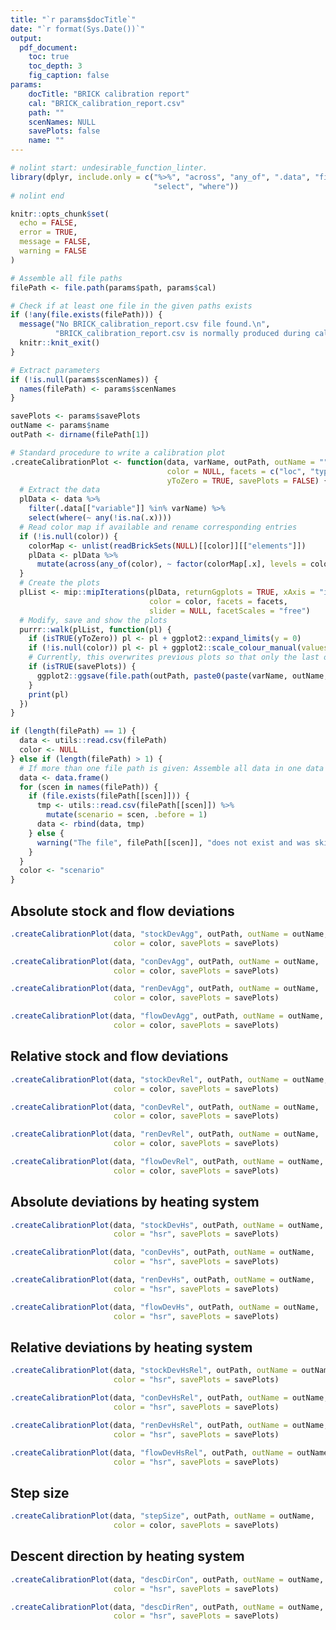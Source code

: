 ```yaml
---
title: "`r params$docTitle`"
date: "`r format(Sys.Date())`"
output:
  pdf_document:
    toc: true
    toc_depth: 3
    fig_caption: false
params:
    docTitle: "BRICK calibration report"
    cal: "BRICK_calibration_report.csv"
    path: ""
    scenNames: NULL
    savePlots: false
    name: ""
---
```


```r

# nolint start: undesirable_function_linter.
library(dplyr, include.only = c("%>%", "across", "any_of", ".data", "filter", "mutate",
                                "select", "where"))
# nolint end

knitr::opts_chunk$set(
  echo = FALSE,
  error = TRUE,
  message = FALSE,
  warning = FALSE
)
```


```r

# Assemble all file paths
filePath <- file.path(params$path, params$cal)

# Check if at least one file in the given paths exists
if (!any(file.exists(filePath))) {
  message("No BRICK_calibration_report.csv file found.\n",
          "BRICK_calibration_report.csv is normally produced during calibration runs.")
  knitr::knit_exit()
}

# Extract parameters
if (!is.null(params$scenNames)) {
  names(filePath) <- params$scenNames
}

savePlots <- params$savePlots
outName <- params$name
outPath <- dirname(filePath[1])

# Standard procedure to write a calibration plot
.createCalibrationPlot <- function(data, varName, outPath, outName = "",
                                   color = NULL, facets = c("loc", "typ"),
                                   yToZero = TRUE, savePlots = FALSE) {
  # Extract the data
  plData <- data %>%
    filter(.data[["variable"]] %in% varName) %>%
    select(where(~ any(!is.na(.x))))
  # Read color map if available and rename corresponding entries
  if (!is.null(color)) {
    colorMap <- unlist(readBrickSets(NULL)[[color]][["elements"]])
    plData <- plData %>%
      mutate(across(any_of(color), ~ factor(colorMap[.x], levels = colorMap)))
  }
  # Create the plots
  plList <- mip::mipIterations(plData, returnGgplots = TRUE, xAxis = "iteration",
                               color = color, facets = facets,
                               slider = NULL, facetScales = "free")
  # Modify, save and show the plots
  purrr::walk(plList, function(pl) {
    if (isTRUE(yToZero)) pl <- pl + ggplot2::expand_limits(y = 0)
    if (!is.null(color)) pl <- pl + ggplot2::scale_colour_manual(values = mip::plotstyle(colorMap))
    # Currently, this overwrites previous plots so that only the last one remains
    if (isTRUE(savePlots)) {
      ggplot2::ggsave(file.path(outPath, paste0(paste(varName, outName, sep = "_"), ".png")), pl)
    }
    print(pl)
  })
}

```


```r

if (length(filePath) == 1) {
  data <- utils::read.csv(filePath)
  color <- NULL
} else if (length(filePath) > 1) {
  # If more than one file path is given: Assemble all data in one data frame
  data <- data.frame()
  for (scen in names(filePath)) {
    if (file.exists(filePath[[scen]])) {
      tmp <- utils::read.csv(filePath[[scen]]) %>%
        mutate(scenario = scen, .before = 1)
      data <- rbind(data, tmp)
    } else {
      warning("The file", filePath[[scen]], "does not exist and was skipped.")
    }
  }
  color <- "scenario"
}

```


## Absolute stock and flow deviations

```r

.createCalibrationPlot(data, "stockDevAgg", outPath, outName = outName,
                       color = color, savePlots = savePlots)

.createCalibrationPlot(data, "conDevAgg", outPath, outName = outName,
                       color = color, savePlots = savePlots)

.createCalibrationPlot(data, "renDevAgg", outPath, outName = outName,
                       color = color, savePlots = savePlots)

.createCalibrationPlot(data, "flowDevAgg", outPath, outName = outName,
                       color = color, savePlots = savePlots)

```


## Relative stock and flow deviations

```r

.createCalibrationPlot(data, "stockDevRel", outPath, outName = outName,
                       color = color, savePlots = savePlots)

.createCalibrationPlot(data, "conDevRel", outPath, outName = outName,
                       color = color, savePlots = savePlots)

.createCalibrationPlot(data, "renDevRel", outPath, outName = outName,
                       color = color, savePlots = savePlots)

.createCalibrationPlot(data, "flowDevRel", outPath, outName = outName,
                       color = color, savePlots = savePlots)

```

## Absolute deviations by heating system

```r

.createCalibrationPlot(data, "stockDevHs", outPath, outName = outName,
                       color = "hsr", savePlots = savePlots)

.createCalibrationPlot(data, "conDevHs", outPath, outName = outName,
                       color = "hsr", savePlots = savePlots)

.createCalibrationPlot(data, "renDevHs", outPath, outName = outName,
                       color = "hsr", savePlots = savePlots)

.createCalibrationPlot(data, "flowDevHs", outPath, outName = outName,
                       color = "hsr", savePlots = savePlots)

```

## Relative deviations by heating system

```r

.createCalibrationPlot(data, "stockDevHsRel", outPath, outName = outName,
                       color = "hsr", savePlots = savePlots)

.createCalibrationPlot(data, "conDevHsRel", outPath, outName = outName,
                       color = "hsr", savePlots = savePlots)

.createCalibrationPlot(data, "renDevHsRel", outPath, outName = outName,
                       color = "hsr", savePlots = savePlots)

.createCalibrationPlot(data, "flowDevHsRel", outPath, outName = outName,
                       color = "hsr", savePlots = savePlots)

```


## Step size

```r

.createCalibrationPlot(data, "stepSize", outPath, outName = outName,
                       color = color, savePlots = savePlots)
```


## Descent direction by heating system

```r

.createCalibrationPlot(data, "descDirCon", outPath, outName = outName,
                       color = "hsr", savePlots = savePlots)

.createCalibrationPlot(data, "descDirRen", outPath, outName = outName,
                       color = "hsr", savePlots = savePlots)
```
